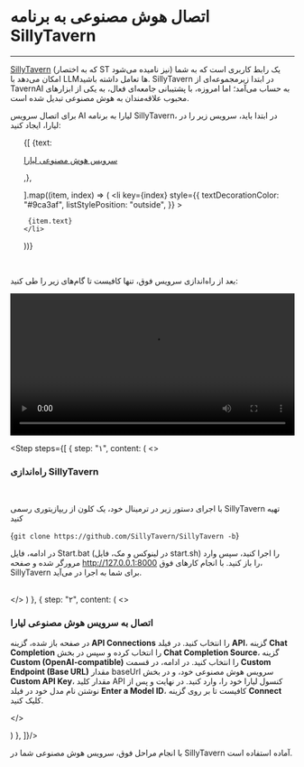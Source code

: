 

<Layout>
<Head>
<title>مستندات اتصال هوش مصنوعی به SillyTavern - لیارا</title>
<meta property="og:title" content="مستندات خدمات رایانش ابری لیارا" />
<meta property="og:description" content="مستندات اتصال سرویس هوش مصنوعی لیارا به SillyTavern در لیارا"  />
<meta property="og:image" content="https://media.liara.ir/logos/liara-poster.jpg" />
</Head>

# اتصال هوش مصنوعی به برنامه SillyTavern
<hr className="mb-2" />

<a href="https://docs.sillytavern.app" className="text-[#2196f3]">SillyTavern</a> (که به اختصار ST نیز نامیده می‌شود) یک رابط کاربری است که به شما امکان می‌دهد با LLMها تعامل داشته باشید. 
SillyTavern در ابتدا زیرمجموعه‌ای از TavernAI به حساب می‌آمد؛ اما امروزه، با پشتیبانی جامعه‌ای فعال، به یکی از ابزارهای محبوب علاقه‌مندان به هوش مصنوعی تبدیل شده است. 
<div className="h-4" />

برای اتصال سرویس AI لیارا به برنامه SillyTavern، در ابتدا باید، سرویس زیر را در لیارا، ایجاد کنید: 

<div className="h-2" />
<ul className="pr-4">
  {[
    {text: <p><a href="/ai/quick-start/" className="text-[#2196f3]">سرویس هوش مصنوعی لیارا</a></p>,},

  ].map((item, index) => (
    <li
      key={index}
      style={{
        textDecorationColor: "#9ca3af",
        listStylePosition: "outside",
      }}
    >
        
     {item.text}
    </li>
  ))}
</ul>

<br />

بعد از راه‌اندازی سرویس فوق، تنها کافیست تا گام‌های زیر را طی کنید: 

<div className="h-2" />
<video
src="https://media.liara.ir/ai/sillytavern/setup.mp4"
controls="controls"
className="block w-full"
width="100%"
></video>
<br />

  <Step  steps={[
{
  step: "۱",
  content: (
  <>
    <h3>راه‌اندازی SillyTavern</h3>   
    <p>با اجرای دستور زیر در ترمینال خود، یک کلون از ریپازیتوری رسمی SillyTavern تهیه کنید</p>
    <div className="h-2" />
    <div className="h-4" />
    <div dir='ltr'>
    <Highlight className="bash">
        {`git clone https://github.com/SillyTavern/SillyTavern -b`}
    </Highlight>
    </div>
    <div className="h-4" />
    <p>در ادامه، فایل <Important>Start.bat</Important> (در لینوکس و مک، فایل <Important>start.sh</Important>) را اجرا کنید، سپس وارد مرورگر شده و صفحه <Important>http://127.0.0.1:8000</Important> را باز کنید. با انجام کارهای فوق،  SillyTavern برای شما به اجرا در می‌آید. 
    </p>  
  </>
  )
  },
  {
  step: "۲",
  content: (
  <>
    <h3>اتصال به سرویس هوش مصنوعی لیارا</h3>
    <p>
     در صفحه باز شده، گزینه <b>API Connections</b> را انتخاب کنید. در فیلد <b>API</b>، گزینه <b>Chat Completion</b> را انتخاب کرده و سپس در بخش <b>Chat Completion Source</b>، گزینه <b>Custom (OpenAI-compatible)</b> را انتخاب کنید. در ادامه، در قسمت <b>Custom Endpoint (Base URL)</b> مقدار baseUrl سرویس هوش مصنوعی خود، و در بخش <b>Custom API Key</b>، مقدار کلید API کنسول لیارا خود را، وارد کنید. 
     در نهایت و پس از نوشتن نام مدل خود در فیلد <b>Enter a Model ID</b>، کافیست تا بر روی گزینه <b>Connect</b> کلیک کنید. 
    </p>
  </>

  )
  },
]}/>

<div className="h-4" />
با انجام مراحل فوق، سرویس هوش مصنوعی شما در SillyTavern آماده استفاده است.

</Layout>